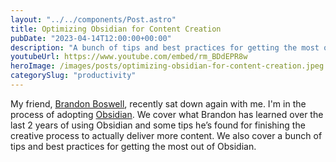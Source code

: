 ```yaml
---
layout: "../../components/Post.astro"
title: Optimizing Obsidian for Content Creation
pubDate: "2023-04-14T12:00:00+00:00"
description: "A bunch of tips and best practices for getting the most out of Obsidian for content creation and digital gardening"
youtubeUrl: https://www.youtube.com/embed/rm_BDdEPR8w
heroImage: /images/posts/optimizing-obsidian-for-content-creation.jpeg
categorySlug: "productivity"
---
```


My friend, [Brandon Boswell](https://brandonkboswell.com/), recently sat down again with me. I'm in the process of adopting [Obsidian](https://obsidian.md/). We cover what Brandon has learned over the last 2 years of using Obsidian and some tips he’s found for finishing the creative process to actually deliver more content. We also cover a bunch of tips and best practices for getting the most out of Obsidian.
